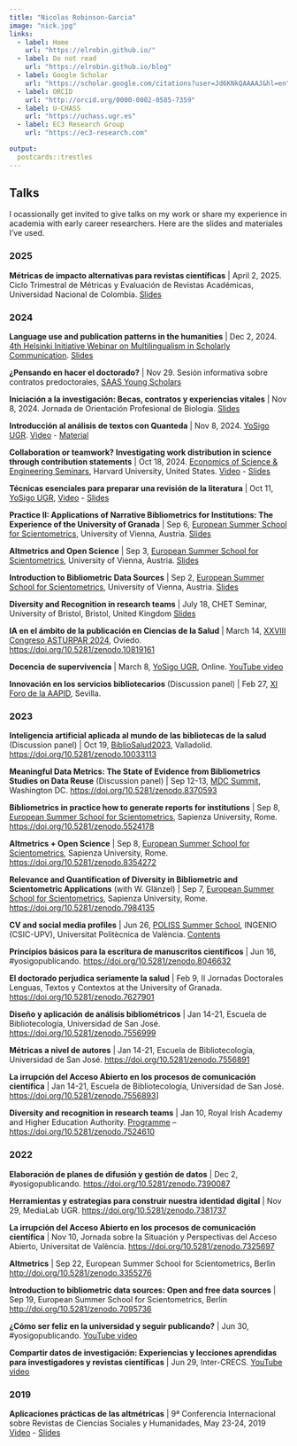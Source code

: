 ```yaml
---
title: "Nicolas Robinson-Garcia"
image: "nick.jpg"
links:
  - label: Home
    url: "https://elrobin.github.io/"
  - label: Do not read
    url: "https://elrobin.github.io/blog"
  - label: Google Scholar
    url: "https://scholar.google.com/citations?user=Jd6KNkQAAAAJ&hl=en"
  - label: ORCID
    url: "http://orcid.org/0000-0002-0585-7359"
  - label: U-CHASS
    url: "https://uchass.ugr.es"
  - label: EC3 Research Group
    url: "https://ec3-research.com" 

output:
  postcards::trestles
---
```


 
## Talks

I ocassionally get invited to give talks on my work or share my experience in academia with early career researchers. Here are the slides and materiales I've used.

### 2025

**Métricas de impacto alternativas para revistas científicas** | April 2, 2025. Ciclo Trimestral de Métricas y Evaluación de Revistas Académicas, Universidad Nacional de Colombia. [Slides](https://docs.google.com/presentation/d/1KGn_n4UwkY43vU5XXz4AZSAuKd4j4yk5YCzN8pmi84w/edit?usp=sharing)

### 2024

**Language use and publication patterns in the humanities** | Dec 2, 2024. [4th Helsinki Initiative Webinar on Multilingualism in Scholarly Communication](https://www.helsinki-initiative.org/en/events/4th-helsinki-initiative-webinar-multilingualism-scholarly-communication). [Slides](https://doi.org/10.5281/zenodo.15551187)

**¿Pensando en hacer el doctorado?** | Nov 29. Sesión informativa sobre contratos predoctorales, [SAAS Young Scholars](https://t.co/zsVgZuayWO)

**Iniciación a la investigación: Becas, contratos y experiencias vitales** | Nov 8, 2024. Jornada de Orientación Profesional de Biología. [Slides](https://docs.google.com/presentation/d/12jFL7PSIXz5CFbeU_fAgFounagQO-wja6ZVfThKbAUk/edit?usp=sharing)

**Introducción al análisis de textos con Quanteda** | Nov 8, 2024. [YoSigo UGR](https://yosigo.ugr.es). [Video](https://youtu.be/Red1GXGUzyQ) - [Material](https://elrobin.github.io/ysp-quanteda)

**Collaboration or teamwork? Investigating work distribution in science through contribution statements** | Oct 18, 2024. [Economics of Science & Engineering Seminars](https://economics.harvard.edu/seminars-economics-science-engineering), Harvard University, United States. [Video](https://www.youtube.com/watch?v=rVWnTWxdA9w) - [Slides](https://doi.org/10.5281/zenodo.13968955)

**Técnicas esenciales para preparar una revisión de la literatura** | Oct 11, [YoSigo UGR](https://yosigo.ugr.es), [Video](https://www.youtube.com/watch?v=iS3SbpYf98o) - [Slides](https://sl.ugr.es/ysp_litrev)

**Practice II: Applications of Narrative Bibliometrics for Institutions: The Experience of the University of Granada** | Sep 6, [European Summer School for Scientometrics](https://esss.info), University of Vienna, Austria. [Slides](https://docs.google.com/presentation/d/1CcnsKpaEYGhY1pqCnFVz9bB4rJp5JqhPWvj1VwiK9do/edit?usp=sharing)

**Altmetrics and Open Science** | Sep 3, [European Summer School for Scientometrics](https://esss.info), University of Vienna, Austria. [Slides](https://docs.google.com/presentation/d/12t99EPpmPB8WwoQpfr9i_adJOVeL-Yr8d52QEOGwFyI/edit?usp=sharing)

**Introduction to Bibliometric Data Sources** | Sep 2, [European Summer School for Scientometrics](https://esss.info), University of Vienna, Austria. [Slides](https://docs.google.com/presentation/d/1lDKIO6yOeoD8NQbc5Et11nDtpFPWDoPS2KwZgTgIejQ/edit?usp=sharing)

**Diversity and Recognition in research teams** | July 18, CHET Seminar, University of Bristol, Bristol, United Kingdom [Slides](https://sl.ugr.es/compare)

**IA en el ámbito de la publicación en Ciencias de la Salud** | March 14, [XXVIII Congreso ASTURPAR 2024](https://asturpar.com/xxviii-congreso-asturpar-2024), Oviedo. [https://doi.org/10.5281/zenodo.10819161](https://doi.org/10.5281/zenodo.10819161)

**Docencia de supervivencia** | March 8, [YoSigo UGR](https://yosigo.ugr.es/), Online. [YouTube video](https://youtu.be/UaN873uTclA)

**Innovación en los servicios bibliotecarios** (Discussion panel) | Feb 27, [XI Foro de la AAPID](https://www.aapid.org/2024/01/22/xi-foro-aapid-2024/), Sevilla.

### 2023

**Inteligencia artificial aplicada al mundo de las bibliotecas de la salud** (Discussion panel) | Oct 19, [BiblioSalud2023](https://bibliosalud2023.com), Valladolid. [https://doi.org/10.5281/zenodo.10033113](https://doi.org/10.5281/zenodo.10033113)

**Meaningful Data Metrics: The State of Evidence from Bibliometrics Studies on Data Reuse** (Discussion panel) | Sep 12-13, [MDC Summit](https://summit.makedatacount.org/program/), Washington DC. [https://doi.org/10.5281/zenodo.8370593](https://doi.org/10.5281/zenodo.8370593)

**Bibliometrics in practice how to generate reports for institutions** | Sep 8, [European Summer School for Scientometrics](https://esss.info), Sapienza University, Rome. [https://doi.org/10.5281/zenodo.5524178](https://doi.org/10.5281/zenodo.5524178)

**Altmetrics + Open Science** | Sep 8, [European Summer School for Scientometrics](https://esss.info), Sapienza University, Rome. [https://doi.org/10.5281/zenodo.8354272](https://doi.org/10.5281/zenodo.8354272)

**Relevance and Quantification of Diversity in Bibliometric and Scientometric Applications** (with W. Glänzel) | Sep 7, [European Summer School for Scientometrics](https://esss.info), Sapienza University, Rome. [https://doi.org/10.5281/zenodo.7984135](https://doi.org/10.5281/zenodo.7984135)

**CV and social media profiles** | Jun 26, [POLISS Summer School](https://poliss.eu/output/poliss-training-events/), INGENIO (CSIC-UPV), Universitat Politècnica de València. [Contents](https://sites.google.com/go.ugr.es/nrobinsongarcia-docencia/cv-and-social-media-profiles) 

**Principios básicos para la escritura de manuscritos científicos** | Jun 16, #yosigopublicando. [https://doi.org/10.5281/zenodo.8046632](https://doi.org/10.5281/zenodo.8046632)

**El doctorado perjudica seriamente la salud** | Feb 9, II Jornadas Doctorales Lenguas, Textos y Contextos at the University of Granada. [https://doi.org/10.5281/zenodo.7627901](https://doi.org/10.5281/zenodo.7627901)

**Diseño y aplicación de análisis bibliométricos** | Jan 14-21, Escuela de Bibliotecología, Universidad de San José. [https://doi.org/10.5281/zenodo.7556999](https://doi.org/10.5281/zenodo.7556999)

**Métricas a nivel de autores** | Jan 14-21, Escuela de Bibliotecología, Universidad de San José. [https://doi.org/10.5281/zenodo.7556891](https://doi.org/10.5281/zenodo.7556891)

**La irrupción del Acceso Abierto en los procesos de comunicación científica** | Jan 14-21, Escuela de Bibliotecología, Universidad de San José. [https://doi.org/10.5281/zenodo.7556893](https://doi.org/10.5281/zenodo.7556893)]

**Diversity and recognition in research teams** | Jan 10, Royal Irish Academy and Higher Education Authority. [Programme](https://www.ria.ie/sites/default/files/ensuring-inclusive-research-careers-programme.pdf) – [https://doi.org/10.5281/zenodo.7524610](https://doi.org/10.5281/zenodo.7524610)

### 2022

**Elaboración de planes de difusión y gestión de datos** | Dec 2, #yosigopublicando. [https://doi.org/10.5281/zenodo.7390087](https://doi.org/10.5281/zenodo.7390087)

**Herramientas y estrategias para construir nuestra identidad digital** | Nov 29, MediaLab UGR. [https://doi.org/10.5281/zenodo.7381737](https://doi.org/10.5281/zenodo.7381737)

**La irrupción del Acceso Abierto en los procesos de comunicación científica** | Nov 10, Jornada sobre la Situación y Perspectivas del Acceso Abierto, Universitat de València. [https://doi.org/10.5281/zenodo.7325697](https://doi.org/10.5281/zenodo.7325697)

**Altmetrics** | Sep 22, European Summer School for Scientometrics, Berlin [http://doi.org/10.5281/zenodo.3355276](http://doi.org/10.5281/zenodo.3355276)

**Introduction to bibliometric data sources: Open and free data sources** | Sep 19, European Summer School for Scientometrics, Berlin [http://doi.org/10.5281/zenodo.7095736](http://doi.org/10.5281/zenodo.7095736)

**¿Cómo ser feliz en la universidad y seguir publicando?** | Jun 30, #yosigopublicando. [YouTube video](https://youtu.be/d6rIqz2KljM)

**Compartir datos de investigación: Experiencias y lecciones aprendidas para investigadores y revistas científicas** | Jun 29, Inter-CRECS. [YouTube video](https://youtu.be/RXnqakhgVCY)

### 2019

**Aplicaciones prácticas de las altmétricas** | 9ª Conferencia Internacional sobre Revistas de Ciencias Sociales y Humanidades, May 23-24, 2019 [Video](https://www.youtube.com/watch?v=T971Pkcff9U) - [Slides](https://drive.google.com/file/d/1SW_mr7Mj47tQYGX4Lq3koiTSYEggaryb/view?usp=sharing)